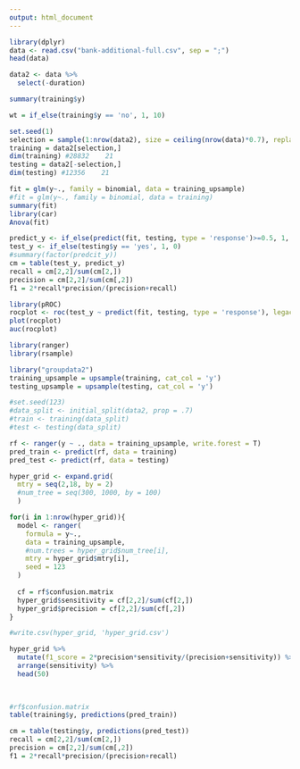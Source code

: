 ```yaml
---
output: html_document
---
```


```r
library(dplyr)
data <- read.csv("bank-additional-full.csv", sep = ";")
head(data)
```

```r
data2 <- data %>% 
  select(-duration)
```

```r
summary(training$y)

wt = if_else(training$y == 'no', 1, 10)
```

```r
set.seed(1)
selection = sample(1:nrow(data2), size = ceiling(nrow(data)*0.7), replace = FALSE)
training = data2[selection,]
dim(training) #28832    21
testing = data2[-selection,]
dim(testing) #12356    21

```

```r
fit = glm(y~., family = binomial, data = training_upsample)
#fit = glm(y~., family = binomial, data = training)
summary(fit)
library(car)
Anova(fit)
```

```r
predict_y <- if_else(predict(fit, testing, type = 'response')>=0.5, 1, 0)
test_y <- if_else(testing$y == 'yes', 1, 0)
#summary(factor(predcit_y))
cm = table(test_y, predict_y)
recall = cm[2,2]/sum(cm[2,])
precision = cm[2,2]/sum(cm[,2])
f1 = 2*recall*precision/(precision+recall)


```

```r
library(pROC)
rocplot <- roc(test_y ~ predict(fit, testing, type = 'response'), legacy.axes=TRUE)
plot(rocplot)
auc(rocplot)
```

```r
library(ranger)
library(rsample)

library("groupdata2")
training_upsample = upsample(training, cat_col = 'y')
testing_upsample = upsample(testing, cat_col = 'y')
```

```r
#set.seed(123)
#data_split <- initial_split(data2, prop = .7)
#train <- training(data_split)
#test <- testing(data_split)

rf <- ranger(y ~ ., data = training_upsample, write.forest = T)
pred_train <- predict(rf, data = training)
pred_test <- predict(rf, data = testing)

hyper_grid <- expand.grid(
  mtry = seq(2,18, by = 2)
  #num_tree = seq(300, 1000, by = 100)
  )

for(i in 1:nrow(hyper_grid)){
  model <- ranger(
    formula = y~.,
    data = training_upsample,
    #num.trees = hyper_grid$num_tree[i],
    mtry = hyper_grid$mtry[i],
    seed = 123
  )
  
  cf = rf$confusion.matrix
  hyper_grid$sensitivity = cf[2,2]/sum(cf[2,])
  hyper_grid$precision = cf[2,2]/sum(cf[,2])
}

#write.csv(hyper_grid, 'hyper_grid.csv')

hyper_grid %>% 
  mutate(f1_score = 2*precision*sensitivity/(precision+sensitivity)) %>%
  arrange(sensitivity) %>% 
  head(50)
  
  
```

```r
#rf$confusion.matrix
table(training$y, predictions(pred_train))
```

```r
cm = table(testing$y, predictions(pred_test))
recall = cm[2,2]/sum(cm[2,])
precision = cm[2,2]/sum(cm[,2])
f1 = 2*recall*precision/(precision+recall)

```


